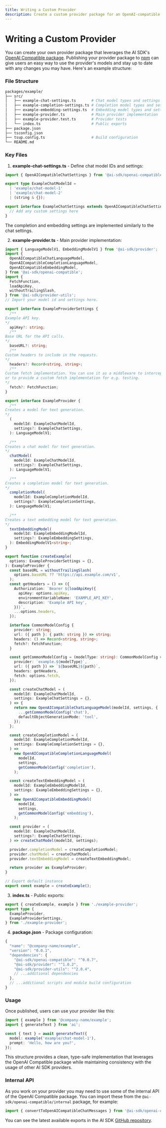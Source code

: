 ```yaml
---
title: Writing a Custom Provider
description: Create a custom provider package for an OpenAI-compatible provider leveraging the AI SDK OpenAI Compatible package.
---
```


# Writing a Custom Provider

You can create your own provider package that leverages the AI SDK's [OpenAI Compatible package](https://www.npmjs.com/package/@ai-sdk/openai-compatible). Publishing your provider package to [npm](https://www.npmjs.com/) can give users an easy way to use the provider's models and stay up to date with any changes you may have. Here's an example structure:

### File Structure

```bash
packages/example/
├── src/
│   ├── example-chat-settings.ts       # Chat model types and settings
│   ├── example-completion-settings.ts # Completion model types and settings
│   ├── example-embedding-settings.ts  # Embedding model types and settings
│   ├── example-provider.ts            # Main provider implementation
│   ├── example-provider.test.ts       # Provider tests
│   └── index.ts                       # Public exports
├── package.json
├── tsconfig.json
├── tsup.config.ts                     # Build configuration
└── README.md
```

### Key Files

1. **example-chat-settings.ts** - Define chat model IDs and settings:

```ts
import { OpenAICompatibleChatSettings } from '@ai-sdk/openai-compatible';

export type ExampleChatModelId =
  | 'example/chat-model-1'
  | 'example/chat-model-2'
  | (string & {});

export interface ExampleChatSettings extends OpenAICompatibleChatSettings {
  // Add any custom settings here
}
```

The completion and embedding settings are implemented similarly to the chat settings.

2. **example-provider.ts** - Main provider implementation:

```ts
import { LanguageModelV1, EmbeddingModelV1 } from '@ai-sdk/provider';
import {
  OpenAICompatibleChatLanguageModel,
  OpenAICompatibleCompletionLanguageModel,
  OpenAICompatibleEmbeddingModel,
} from '@ai-sdk/openai-compatible';
import {
  FetchFunction,
  loadApiKey,
  withoutTrailingSlash,
} from '@ai-sdk/provider-utils';
// Import your model id and settings here.

export interface ExampleProviderSettings {
  /**
Example API key.
*/
  apiKey?: string;
  /**
Base URL for the API calls.
*/
  baseURL?: string;
  /**
Custom headers to include in the requests.
*/
  headers?: Record<string, string>;
  /**
Custom fetch implementation. You can use it as a middleware to intercept requests,
or to provide a custom fetch implementation for e.g. testing.
*/
  fetch?: FetchFunction;
}

export interface ExampleProvider {
  /**
Creates a model for text generation.
*/
  (
    modelId: ExampleChatModelId,
    settings?: ExampleChatSettings,
  ): LanguageModelV1;

  /**
Creates a chat model for text generation.
*/
  chatModel(
    modelId: ExampleChatModelId,
    settings?: ExampleChatSettings,
  ): LanguageModelV1;

  /**
Creates a completion model for text generation.
*/
  completionModel(
    modelId: ExampleCompletionModelId,
    settings?: ExampleCompletionSettings,
  ): LanguageModelV1;

  /**
Creates a text embedding model for text generation.
*/
  textEmbeddingModel(
    modelId: ExampleEmbeddingModelId,
    settings?: ExampleEmbeddingSettings,
  ): EmbeddingModelV1<string>;
}

export function createExample(
  options: ExampleProviderSettings = {},
): ExampleProvider {
  const baseURL = withoutTrailingSlash(
    options.baseURL ?? 'https://api.example.com/v1',
  );
  const getHeaders = () => ({
    Authorization: `Bearer ${loadApiKey({
      apiKey: options.apiKey,
      environmentVariableName: 'EXAMPLE_API_KEY',
      description: 'Example API key',
    })}`,
    ...options.headers,
  });

  interface CommonModelConfig {
    provider: string;
    url: ({ path }: { path: string }) => string;
    headers: () => Record<string, string>;
    fetch?: FetchFunction;
  }

  const getCommonModelConfig = (modelType: string): CommonModelConfig => ({
    provider: `example.${modelType}`,
    url: ({ path }) => `${baseURL}${path}`,
    headers: getHeaders,
    fetch: options.fetch,
  });

  const createChatModel = (
    modelId: ExampleChatModelId,
    settings: ExampleChatSettings = {},
  ) => {
    return new OpenAICompatibleChatLanguageModel(modelId, settings, {
      ...getCommonModelConfig('chat'),
      defaultObjectGenerationMode: 'tool',
    });
  };

  const createCompletionModel = (
    modelId: ExampleCompletionModelId,
    settings: ExampleCompletionSettings = {},
  ) =>
    new OpenAICompatibleCompletionLanguageModel(
      modelId,
      settings,
      getCommonModelConfig('completion'),
    );

  const createTextEmbeddingModel = (
    modelId: ExampleEmbeddingModelId,
    settings: ExampleEmbeddingSettings = {},
  ) =>
    new OpenAICompatibleEmbeddingModel(
      modelId,
      settings,
      getCommonModelConfig('embedding'),
    );

  const provider = (
    modelId: ExampleChatModelId,
    settings?: ExampleChatSettings,
  ) => createChatModel(modelId, settings);

  provider.completionModel = createCompletionModel;
  provider.chatModel = createChatModel;
  provider.textEmbeddingModel = createTextEmbeddingModel;

  return provider as ExampleProvider;
}

// Export default instance
export const example = createExample();
```

3. **index.ts** - Public exports:

```ts
export { createExample, example } from './example-provider';
export type {
  ExampleProvider,
  ExampleProviderSettings,
} from './example-provider';
```

4. **package.json** - Package configuration:

```js
{
  "name": "@company-name/example",
  "version": "0.0.1",
  "dependencies": {
    "@ai-sdk/openai-compatible": "^0.0.7",
    "@ai-sdk/provider": "^1.0.2",
    "@ai-sdk/provider-utils": "^2.0.4",
    // ...additional dependencies
  },
  // ...additional scripts and module build configuration
}
```

### Usage

Once published, users can use your provider like this:

```ts
import { example } from '@company-name/example';
import { generateText } from 'ai';

const { text } = await generateText({
  model: example('example/chat-model-1'),
  prompt: 'Hello, how are you?',
});
```

This structure provides a clean, type-safe implementation that leverages the OpenAI Compatible package while maintaining consistency with the usage of other AI SDK providers.

### Internal API

As you work on your provider you may need to use some of the internal API of the OpenAI Compatible package. You can import these from the `@ai-sdk/openai-compatible/internal` package, for example:

```ts
import { convertToOpenAICompatibleChatMessages } from '@ai-sdk/openai-compatible/internal';
```

You can see the latest available exports in the AI SDK [GitHub repository](https://github.com/vercel/ai/blob/main/packages/openai-compatible/src/internal/index.ts).
